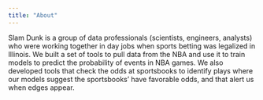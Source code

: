 ```yaml
---
title: "About"
---
```


Slam Dunk is a group of data professionals (scientists, engineers, analysts) who were working together in day jobs when sports betting was legalized in Illinois. 
We built a set of tools to pull data from the NBA and use it to train models to predict the probability of events in NBA games.
We also developed tools that check the odds at sportsbooks to identify plays where our models suggest the sportsbooks' have favorable odds, and that alert us when edges appear.